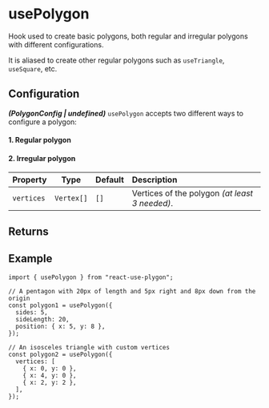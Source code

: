---
---


# usePolygon

Hook used to create basic polygons, both regular and irregular polygons with different configurations.

It is aliased to create other regular polygons such as `useTriangle`, `useSquare`, etc.

<MyUsePolgon />

## Configuration

**_(PolygonConfig | undefined)_** `usePolygon` accepts two different ways to configure a polygon:

#### 1. Regular polygon

<PolygonProps />

#### 2. Irregular polygon

| Property   |    Type    | Default | Description                                    |
| :--------- | :--------: | :------ | :--------------------------------------------- |
| `vertices` | `Vertex[]` | `[]`    | Vertices of the polygon _(at least 3 needed)_. |

<PrimitiveConfig />

## Returns

<PrimitiveReturns configType="PolygonConfig" />

## Example

```tsx
import { usePolygon } from "react-use-plygon";

// A pentagon with 20px of length and 5px right and 8px down from the origin
const polygon1 = usePolygon({
  sides: 5,
  sideLength: 20,
  position: { x: 5, y: 8 },
});

// An isosceles triangle with custom vertices
const polygon2 = usePolygon({
  vertices: [
    { x: 0, y: 0 },
    { x: 4, y: 0 },
    { x: 2, y: 2 },
  ],
});
```
